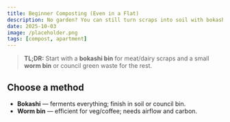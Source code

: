 ```yaml
---
title: Beginner Composting (Even in a Flat)
description: No garden? You can still turn scraps into soil with bokashi or a countertop composter.
date: 2025-10-03
image: /placeholder.png
tags: [compost, apartment]
---
```


> **TL;DR:** Start with a **bokashi bin** for meat/dairy scraps and a small **worm bin** or council green waste for the rest.

## Choose a method

- **Bokashi** — ferments everything; finish in soil or council bin.  
- **Worm bin** — efficient for veg/coffee; needs airflow and carbon.
